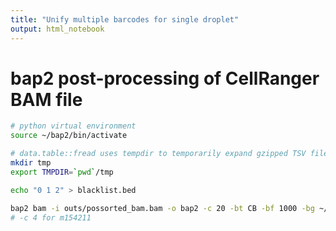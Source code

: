 ```yaml
---
title: "Unify multiple barcodes for single droplet"
output: html_notebook
---
```

# bap2 post-processing of CellRanger BAM file

```bash
# python virtual environment
source ~/bap2/bin/activate

# data.table::fread uses tempdir to temporarily expand gzipped TSV files, which are large
mkdir tmp
export TMPDIR=`pwd`/tmp

echo "0 1 2" > blacklist.bed

bap2 bam -i outs/possorted_bam.bam -o bap2 -c 20 -bt CB -bf 1000 -bg ~/human/publicrat/rn7/rn7.chrom23.sizes -bl blacklist.bed -ts ~/human/publicrat/rn7/ncbiRefSeq.transcript.TSS.bed -mc chrM
# -c 4 for m154211
```
